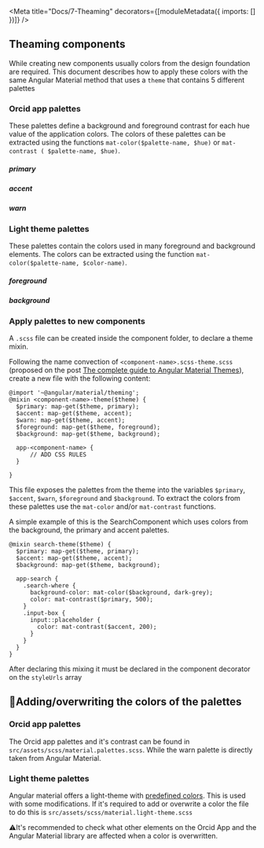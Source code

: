 
<Meta
  title="Docs/7-Theaming"
  decorators={[moduleMetadata({ imports: [] })]}
/>

## Theaming components

While creating new components usually colors from the design foundation are required.
This document describes how to apply these colors with the same Angular Material method that uses a
`theme` that contains 5 different palettes

### Orcid app palettes

These palettes define a background and foreground contrast for each hue value of the application colors.
The colors of these palettes can be extracted using the functions `mat-color($palette-name, $hue)` or `mat-contrast ( $palette-name, $hue)`.

##### primary

<Story id="foundation-palette--primary" height="110px" />

##### accent

<Story id="foundation-palette--accent" height="110px" />

##### warn

<Story id="foundation-palette--warn" height="110px" />

### Light theme palettes

These palettes contain the colors used in many foreground and background elements. The colors can be extracted using the function `mat-color($palette-name, $color-name)`.

##### foreground

<Story id="foundation-palette--foreground" height="140px" />

##### background

<Story id="foundation-palette--background" height="200px" />

### Apply palettes to new components

A `.scss` file can be created inside the component folder, to declare a theme mixin.

Following the name convection of `<component-name>.scss-theme.scss` (proposed on the post [The complete guide to Angular Material Themes](https://medium.com/@tomastrajan/the-complete-guide-to-angular-material-themes-4d165a9d24d1)), create a new file with the following content:

```
@import '~@angular/material/theming';
@mixin <component-name>-theme($theme) {
  $primary: map-get($theme, primary);
  $accent: map-get($theme, accent);
  $warn: map-get($theme, accent);
  $foreground: map-get($theme, foreground);
  $background: map-get($theme, background);

  app-<component-name> {
      // ADD CSS RULES
  }

}
```

This file exposes the palettes from the theme into the variables `$primary`, `$accent`, `$warn`, `$foreground` and `$background`.
To extract the colors from these palettes use the `mat-color` and/or `mat-contrast` functions.

A simple example of this is the SearchComponent which uses colors from the background, the primary and accent palettes.

```
@mixin search-theme($theme) {
  $primary: map-get($theme, primary);
  $accent: map-get($theme, accent);
  $background: map-get($theme, background);

  app-search {
    .search-where {
      background-color: mat-color($background, dark-grey);
      color: mat-contrast($primary, 500);
    }
    .input-box {
      input::placeholder {
        color: mat-contrast($accent, 200);
      }
    }
  }
}
```

After declaring this mixing it must be declared in the component decorator on the `styleUrls` array

## 🔧Adding/overwriting the colors of the palettes

### Orcid app palettes

The Orcid app palettes and it's contrast can be found in `src/assets/scss/material.palettes.scss`.
While the warn palette is directly taken from Angular Material.

### Light theme palettes

Angular material offers a light-theme with [predefined colors](https://github.com/angular/components/blob/8.1.4/src/material/core/theming/_palette.scss#L674-L745). This is used with some modifications.
If it's required to add or overwrite a color the file to do this is `src/assets/scss/material.light-theme.scss`

⚠️It's recommended to check what other elements on the Orcid App and the Angular Material library are affected when a color is overwritten.
